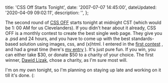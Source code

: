 

  title: 'CSS Off Starts Tonight',
  date: '2007-07-07 14:45:00',
  dateUpdated: '2020-04-09 09:02:11',
  description: '',
};

The second round of [CSS OFF](http://cssoff.com) starts tonight at midnight CST (which would be 1: 00 AM for us Clevelanders). If you didn't hear about it already, CSS OFF is a monthly contest to create the best single web page. They give you a .psd and 24 hours, and you have to come up with the best standards-based solution using images, css, and (x)html. I entered in the [first contest](http://cssoff.com/2007/06/14/and-the-winner-is-dawid-lizak/) , and had a great time (here's [my entry](http://cssoff.com/entries/jabroni/07-0602-156am-danott/index.html) ). It's just pure fun. If you win, you can either take $30, or donate $50 to a charity of your choice. The first winner, [Dawid Lizak](http://www.lizak.pl/), chose a charity, as I'm sure most will.

I'm on my own tonight, so I'm planning on staying up late and working on it till it's done. (:
